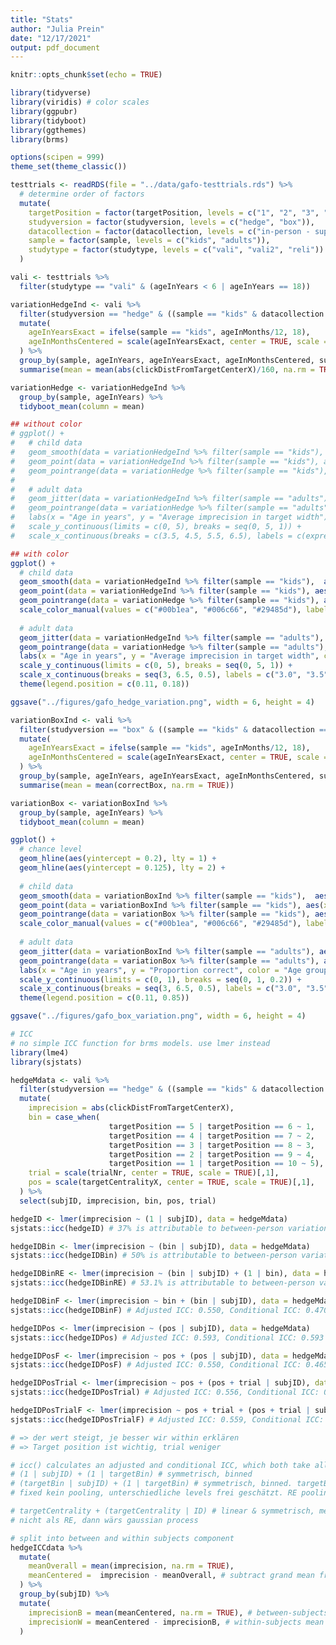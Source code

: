 ```yaml
---
title: "Stats"
author: "Julia Prein"
date: "12/17/2021"
output: pdf_document
---
```


```r
knitr::opts_chunk$set(echo = TRUE)
```

```r
library(tidyverse)
library(viridis) # color scales
library(ggpubr)
library(tidyboot)
library(ggthemes)
library(brms)

options(scipen = 999)
theme_set(theme_classic())
```

```r
testtrials <- readRDS(file = "../data/gafo-testtrials.rds") %>% 
  # determine order of factors
  mutate(
    targetPosition = factor(targetPosition, levels = c("1", "2", "3", "4", "5", "6", "7", "8", "9", "10", "box1", "box2", "box3", "box4", "box5")), 
    studyversion = factor(studyversion, levels = c("hedge", "box")), 
    datacollection = factor(datacollection, levels = c("in-person - supervised", "remote - unsupervised")),
    sample = factor(sample, levels = c("kids", "adults")), 
    studytype = factor(studytype, levels = c("vali", "vali2", "reli"))
  )
```

```r
vali <- testtrials %>% 
  filter(studytype == "vali" & (ageInYears < 6 | ageInYears == 18))
```

```r
variationHedgeInd <- vali %>% 
  filter(studyversion == "hedge" & ((sample == "kids" & datacollection == "in-person - supervised") | sample == "adults")) %>% 
  mutate(
    ageInYearsExact = ifelse(sample == "kids", ageInMonths/12, 18), 
    ageInMonthsCentered = scale(ageInYearsExact, center = TRUE, scale = TRUE)[,1],
  ) %>% 
  group_by(sample, ageInYears, ageInYearsExact, ageInMonthsCentered, subjID) %>%
  summarise(mean = mean(abs(clickDistFromTargetCenterX)/160, na.rm = TRUE))

variationHedge <- variationHedgeInd %>%
  group_by(sample, ageInYears) %>%
  tidyboot_mean(column = mean)

## without color
# ggplot() +
#   # child data
#   geom_smooth(data = variationHedgeInd %>% filter(sample == "kids"),  aes(x = ageInYearsExact, y = mean), method = "glm", color = "#006c66", alpha = 0.2) +
#   geom_point(data = variationHedgeInd %>% filter(sample == "kids"), aes(x = ageInYearsExact, y = mean), alpha = .25) +
#   geom_pointrange(data = variationHedge %>% filter(sample == "kids"), aes(x = as.numeric(as.character(ageInYears))+.5, y = mean, ymin = ci_lower, ymax = ci_upper), size = 0.8, pch = 18) + 
# 
#   # adult data
#   geom_jitter(data = variationHedgeInd %>% filter(sample == "adults"), aes(x = 6.5, y = mean), alpha = .15, width = .05, height = .01) +
#   geom_pointrange(data = variationHedge %>% filter(sample == "adults"), aes(x = 6.5, y = mean, ymin = ci_lower, ymax = ci_upper), size = 0.8, pch = 18) +  
#   labs(x = "Age in years", y = "Average imprecision in target width") + 
#   scale_y_continuous(limits = c(0, 5), breaks = seq(0, 5, 1)) +
#   scale_x_continuous(breaks = c(3.5, 4.5, 5.5, 6.5), labels = c(expression(paste("3-year-olds ",italic("(n"), "= 20)")), expression(paste("4-year-olds ",italic("(n"), "= 20)")), expression(paste("5-year-olds ",italic("(n"), "= 20)")), expression(paste("Adults ",italic("(n"), "= 50)"))))

## with color
ggplot() +
  # child data
  geom_smooth(data = variationHedgeInd %>% filter(sample == "kids"),  aes(x = ageInYearsExact, y = mean), method = "glm", color = "darkgrey", alpha = 0.2) +
  geom_point(data = variationHedgeInd %>% filter(sample == "kids"), aes(x = ageInYearsExact, y = mean, col = as.factor(ageInYears)), alpha = .5) +
  geom_pointrange(data = variationHedge %>% filter(sample == "kids"), aes(x = as.numeric(as.character(ageInYears))+.5, y = mean, ymin = ci_lower, ymax = ci_upper, col = as.factor(ageInYears)), size = 0.8, pch = 18) + 
  scale_color_manual(values = c("#00b1ea", "#006c66", "#29485d"), labels = c("3-year-olds", "4-year-olds", "5-year-olds")) +
  
  # adult data
  geom_jitter(data = variationHedgeInd %>% filter(sample == "adults"), aes(x = 6.5, y = mean), alpha = .15, width = .05, height = .01) +
  geom_pointrange(data = variationHedge %>% filter(sample == "adults"), aes(x = 6.5, y = mean, ymin = ci_lower, ymax = ci_upper), size = 0.8, pch = 18) +  
  labs(x = "Age in years", y = "Average imprecision in target width", color = "Age group") + 
  scale_y_continuous(limits = c(0, 5), breaks = seq(0, 5, 1)) + 
  scale_x_continuous(breaks = seq(3, 6.5, 0.5), labels = c("3.0", "3.5", "4.0", "4.5", "5.0", "5.5", "6.0", "Adults")) + 
  theme(legend.position = c(0.11, 0.18))

ggsave("../figures/gafo_hedge_variation.png", width = 6, height = 4)
```

```r
variationBoxInd <- vali %>% 
  filter(studyversion == "box" & ((sample == "kids" & datacollection == "in-person - supervised") | sample == "adults")) %>% 
  mutate(
    ageInYearsExact = ifelse(sample == "kids", ageInMonths/12, 18), 
    ageInMonthsCentered = scale(ageInYearsExact, center = TRUE, scale = TRUE)[,1],
  ) %>% 
  group_by(sample, ageInYears, ageInYearsExact, ageInMonthsCentered, subjID) %>% 
  summarise(mean = mean(correctBox, na.rm = TRUE))

variationBox <- variationBoxInd %>%
  group_by(sample, ageInYears) %>%
  tidyboot_mean(column = mean)

ggplot() +
  # chance level
  geom_hline(aes(yintercept = 0.2), lty = 1) + 
  geom_hline(aes(yintercept = 0.125), lty = 2) + 
  
  # child data
  geom_smooth(data = variationBoxInd %>% filter(sample == "kids"),  aes(x = ageInYearsExact, y = mean), method = "glm", color = "darkgrey", alpha = 0.2) +
  geom_point(data = variationBoxInd %>% filter(sample == "kids"), aes(x = ageInYearsExact, y = mean, col = as.factor(ageInYears)), alpha = .5) +
  geom_pointrange(data = variationBox %>% filter(sample == "kids"), aes(x = as.numeric(as.character(ageInYears))+.5, y = mean, ymin = ci_lower, ymax = ci_upper, col = as.factor(ageInYears)), size = 0.8, pch = 18) + 
  scale_color_manual(values = c("#00b1ea", "#006c66", "#29485d"), labels = c("3-year-olds", "4-year-olds", "5-year-olds")) +
  
  # adult data
  geom_jitter(data = variationBoxInd %>% filter(sample == "adults"), aes(x = 6.5, y = mean), alpha = .15, width = .05, height = .01) +
  geom_pointrange(data = variationBox %>% filter(sample == "adults"), aes(x = 6.5, y = mean, ymin = ci_lower, ymax = ci_upper), size = 0.8, pch = 18) +  
  labs(x = "Age in years", y = "Proportion correct", color = "Age group") + 
  scale_y_continuous(limits = c(0, 1), breaks = seq(0, 1, 0.2)) + 
  scale_x_continuous(breaks = seq(3, 6.5, 0.5), labels = c("3.0", "3.5", "4.0", "4.5", "5.0", "5.5", "6.0", "Adults")) + 
  theme(legend.position = c(0.11, 0.85))

ggsave("../figures/gafo_box_variation.png", width = 6, height = 4)
```

```r
# ICC
# no simple ICC function for brms models. use lmer instead
library(lme4)
library(sjstats)

hedgeMdata <- vali %>% 
  filter(studyversion == "hedge" & ((sample == "kids" & datacollection == "in-person - supervised") | sample == "adults")) %>% 
  mutate(
    imprecision = abs(clickDistFromTargetCenterX), 
    bin = case_when(
                      targetPosition == 5 | targetPosition == 6 ~ 1, 
                      targetPosition == 4 | targetPosition == 7 ~ 2, 
                      targetPosition == 3 | targetPosition == 8 ~ 3, 
                      targetPosition == 2 | targetPosition == 9 ~ 4,                       
                      targetPosition == 1 | targetPosition == 10 ~ 5), 
    trial = scale(trialNr, center = TRUE, scale = TRUE)[,1],
    pos = scale(targetCentralityX, center = TRUE, scale = TRUE)[,1], 
  ) %>% 
  select(subjID, imprecision, bin, pos, trial)

hedgeID <- lmer(imprecision ~ (1 | subjID), data = hedgeMdata)
sjstats::icc(hedgeID) # 37% is attributable to between-person variation, 63% is attributable to within-person variation.

hedgeIDBin <- lmer(imprecision ~ (bin | subjID), data = hedgeMdata)
sjstats::icc(hedgeIDBin) # 50% is attributable to between-person variation, 50% is attributable to within-person variation.

hedgeIDBinRE <- lmer(imprecision ~ (bin | subjID) + (1 | bin), data = hedgeMdata)
sjstats::icc(hedgeIDBinRE) # 53.1% is attributable to between-person variation

hedgeIDBinF <- lmer(imprecision ~ bin + (bin | subjID), data = hedgeMdata)
sjstats::icc(hedgeIDBinF) # Adjusted ICC: 0.550, Conditional ICC: 0.470

hedgeIDPos <- lmer(imprecision ~ (pos | subjID), data = hedgeMdata)
sjstats::icc(hedgeIDPos) # Adjusted ICC: 0.593, Conditional ICC: 0.593

hedgeIDPosF <- lmer(imprecision ~ pos + (pos | subjID), data = hedgeMdata)
sjstats::icc(hedgeIDPosF) # Adjusted ICC: 0.550, Conditional ICC: 0.465

hedgeIDPosTrial <- lmer(imprecision ~ pos + (pos + trial | subjID), data = hedgeMdata)
sjstats::icc(hedgeIDPosTrial) # Adjusted ICC: 0.556, Conditional ICC: 0.469

hedgeIDPosTrialF <- lmer(imprecision ~ pos + trial + (pos + trial | subjID), data = hedgeMdata)
sjstats::icc(hedgeIDPosTrialF) # Adjusted ICC: 0.559, Conditional ICC: 0.473

# => der wert steigt, je besser wir within erklären 
# => Target position ist wichtig, trial weniger

# icc() calculates an adjusted and conditional ICC, which both take all sources of uncertainty (i.e. of all random effects) into account. While the adjusted ICC only relates to the random effects, the conditional ICC also takes the fixed effects variances into account (see Nakagawa et al. 2017). 
# (1 | subjID) + (1 | targetBin) # symmetrisch, binned
# (targetBin | subjID) + (1 | targetBin) # symmetrisch, binned. targetBin kann variieren zwischen IDs
# fixed kein pooling, unterschiedliche levels frei geschätzt. RE pooling, shrinkage

# targetCentrality + (targetCentrality | ID) # linear & symmetrisch, metrisch. als abweichung von mean
# nicht als RE, dann wärs gaussian process

# split into between and within subjects component
hedgeICCdata %>% 
  mutate(
    meanOverall = mean(imprecision, na.rm = TRUE), 
    meanCentered =  imprecision - meanOverall, # subtract grand mean from the raw scores 
  ) %>% 
  group_by(subjID) %>% 
  mutate(
    imprecisionB = mean(meanCentered, na.rm = TRUE), # between-subjects mean from this grand mean centered variable
    imprecisionW = meanCentered - imprecisionB, # within-subjects mean using this between-subject mean
  ) 
```

```r


```

